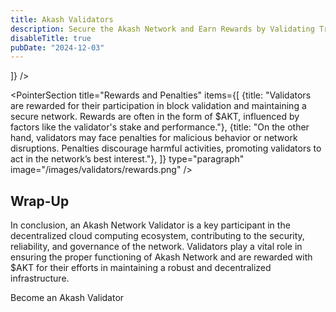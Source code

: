 ```yaml
---
title: Akash Validators
description: Secure the Akash Network and Earn Rewards by Validating Transactions.
disableTitle: true
pubDate: "2024-12-03"
---
```



<CommunityHero
  subTitle="Akash Validators:"
  title="Help validate the <br class=' md:hidden'/> Akash Supercloud <br /> and earn rewards"
  description="An Akash Network Validators plays a pivotal role in the decentralized cloud computing platform, Akash Network. Operating on blockchain technology, Akash Network establishes a marketplace for cloud resources, enabling the peer-to-peer exchange of computing power. Validators are instrumental in upholding the network’s security, contributing to the validation and consensus process."
  buttonLabel="Become an Akash Validators"
  buttonLink="https://akashnet.typeform.com/to/kH2gpXOL?typeform-source=akash.network"
/>

<Responsibility/>

<div className="mt-20 lg:mt-40"/>
<PointerSection 
  reverse={true}
  title="Node Infrastructure"
  description="To become a validator on Akash Network, entities must set up and maintain a node, which typically includes:"
  type="sublist"
  image="/images/validators/node.png"
  items={[
   {
    title: "Server Infrastructure:",
    items: [
      "Validators operate robust servers capable of handling the computational demands of block validation.",
      "The quality and reliability of server infrastructure significantly influence the overall performance of Akash Network.",
    ]
   },
   {
    title: "Software:",
    items: [
      "Validators run specialized software enabling them to participate in the consensus process.",
      "Regular updates and maintenance are essential to keep the software secure and up to date.",
    ]
   },
   {
    title: "Network Connectivity:",
    items: [
      "A stable and high-speed internet connection is crucial for maintaining a reliable node.",
      "Validators ensure their nodes are well-connected to the Akash Network.",
    ]
   }

  ]}
/>

<div className="mt-20 lg:mt-40"/>

<PointerSection 
  title="Rewards and Penalties"
  items={[
    {title: "Validators are rewarded for their participation in block validation and maintaining a secure network. Rewards are often in the form of $AKT, influenced by factors like the validator's stake and performance."},
    {title: "On the other hand, validators may face penalties for malicious behavior or network disruptions. Penalties discourage harmful activities, promoting validators to act in the network’s best interest."},
  ]}
  type="paragraph"
  image="/images/validators/rewards.png"
/>


<div className="mt-20 lg:mt-40"/>


<div className="flex flex-col  not-prose  justify-center items-center">
  <h2 className="text-3xl font-semibold text-center">Wrap-Up</h2>
  <p className="text-center text-sm md:text-base mt-4">In conclusion, an Akash Network Validator is a key participant in the decentralized cloud computing ecosystem, contributing to the security, reliability, and governance of the network. Validators play a vital role in ensuring the proper functioning of Akash Network and are rewarded with $AKT for their efforts in maintaining a robust and decentralized infrastructure.</p>
  <ButtonLink arrow className="mt-10 " link="https://akashnet.typeform.com/to/kH2gpXOL?typeform-source=akash.network" variant="secondary" size="lg" >
   Become an Akash Validator
  </ButtonLink>
</div>

